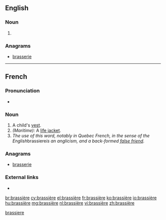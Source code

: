 ==English==

===Noun===
{{en-noun}}

# {{alternative form of|brassiere|lang=en}}

===Anagrams===
* [[brasserie#English|brasserie]]

[[Category:English terms spelled with È|brassiere]]

----

==French==

===Pronunciation===
* {{IPA|/bʁa.sjɛʁ/|lang=fr}}

===Noun===
{{fr-noun|f}}

# A child's [[vest]].
# ''(Maritime):'' A [[life jacket]].
# ''The use of this word, notably in Quebec French, in the sense of the English ''brassiere'' is an anglicism, and a back-formed [[false friend]].''

===Anagrams===
* [[brasserie#French|brasserie]]

===External links===
* {{R:TLFi}}

[[br:brassière]]
[[cy:brassière]]
[[el:brassière]]
[[fr:brassière]]
[[ko:brassière]]
[[io:brassière]]
[[hu:brassière]]
[[mg:brassière]]
[[nl:brassière]]
[[vi:brassière]]
[[zh:brassière]]